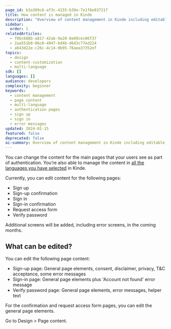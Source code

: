 ```yaml
---
page_id: b3a309c6-af3c-4155-b39e-7e1f6e83721f
title: How content is managed in Kinde
description: "Overview of content management in Kinde including editable page elements, multi-language support, and available authentication pages for customization."
sidebar:
  order: 1
relatedArticles:
  - f0bc688b-a817-42ab-9a20-8e09cec06f37
  - 2aa551b8-06c0-4947-bd4b-d643c77ed224
  - a643d22e-c26c-4c14-9b95-76aea37352ef
topics:
  - design
  - content-customization
  - multi-language
sdk: []
languages: []
audience: developers
complexity: beginner
keywords:
  - content management
  - page content
  - multi-language
  - authentication pages
  - sign up
  - sign in
  - error messages
updated: 2024-01-15
featured: false
deprecated: false
ai-summary: Overview of content management in Kinde including editable page elements, multi-language support, and available authentication pages for customization.
---
```


You can change the content for the main pages that your users see as part of authentication. You’re also able to manage the content in [all the languages you have selected](/design/content-customization/set-language-for-pages/) in Kinde.

Currently, you can edit content for the following pages:

- Sign up
- Sign-up confirmation
- Sign in
- Sign-in confirmation
- Request access form
- Verify password

Additional screens will be added, including error screens, in the coming months.

## What can be edited?

You can edit the following page content:

- Sign-up page: General page elements, consent, disclaimer, privacy, T&C acceptance, some error messages
- Sign-in page: General page elements plus 'Account not found' error message
- Verify password page: General page elements, error messages, helper text

For the confirmation and request access form pages, you can edit the general page elements.

Go to Design > Page content.


